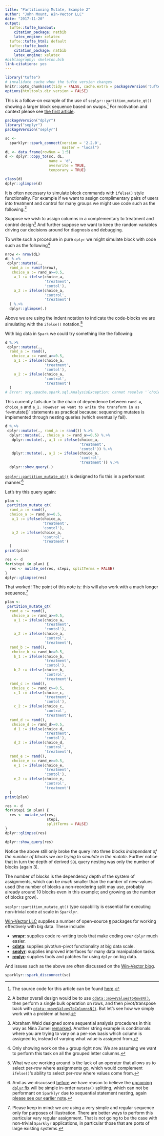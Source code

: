 ```yaml
---
title: "Partitioning Mutate, Example 2"
author: "John Mount, Win-Vector LLC"
date: "2017-11-20"
output:
  tufte::tufte_handout:
    citation_package: natbib
    latex_engine: xelatex
  tufte::tufte_html: default
  tufte::tufte_book:
    citation_package: natbib
    latex_engine: xelatex
#bibliography: skeleton.bib
link-citations: yes
---
```


```r
library("tufte")
# invalidate cache when the tufte version changes
knitr::opts_chunk$set(tidy = FALSE, cache.extra = packageVersion('tufte'))
options(htmltools.dir.version = FALSE)
```

This is a follow-on example of the use of `seplyr::partition_mutate_qt()`
showing a larger block sequence based on swaps.^[The source code for this article can be found [here](https://github.com/WinVector/WinVector.github.io/blob/master/FluidData/partition_mutate_ex2.Rmd).]  For motivation and context please see
[the first article](http://winvector.github.io/FluidData/partition_mutate.html).


```r
packageVersion("dplyr")
library("seplyr")
packageVersion("seplyr")

sc <- 
  sparklyr::spark_connect(version = '2.2.0', 
                          master = "local")
dL <- data.frame(rowNum = 1:5)
d <- dplyr::copy_to(sc, dL, 
                    name = 'd',
                    overwrite = TRUE,
                    temporary = TRUE)

class(d)
dplyr::glimpse(d)
```

It is often necessary to simulate block commands with `ifelse()`
style functionality.  For example if we want to assign complimentary pairs
of users into treatment and control for many groups we might use code such as
the following.^[A better overall design would be to use 
[`cdata::moveValuesToRowsN()`](https://winvector.github.io/cdata/reference/moveValuesToRowsN.html),
then perform a single bulk operation on rows, and then pivot/transpose back
with [`cdata::moveValuesToColumnsN()`](https://winvector.github.io/cdata/reference/moveValuesToColumnsN.html).
But let's see how we simply work with a problem at hand.]

Suppose we wish to assign  columns in a complementary
to treatment and control design^[Abraham Wald designed some sequential analysis procedures
in this way as Nina Zumel [remarked](https://github.com/WinVector/ODSCWest2017/tree/master/MythsOfDataScience). Another string example is conditionals where you are trying to vary on a per-row basis which column is assigned to, instead of varying what value is assigned from.]
And further suppose we want to keep the random variables driving our decisions
around for diagnosis and debugging.

To write such a procedure in pure `dplyr` we might simulate block with code such
as the following^[Only showing work on the `a` group right now. We are assuming
we want to perform this task on all the grouped letter columns.]

```r
nrow <- nrow(dL)
dL %.>% 
 dplyr::mutate(., 
  rand_a := runif(nrow),
   choice_a := rand_a>=0.5,
    a_1 := ifelse(choice_a, 
                  'treatment', 
                  'contol'),
    a_2 := ifelse(choice_a, 
                  'control', 
                  'treatment')
  ) %.>%
  dplyr::glimpse(.)
```

Above we are using the indent notation to indicate the code-blocks we are simulating
with the `ifelse()` notation.^[What we are working around is the lack of an operator that
allows us to select per-row where assignments go, which would complement `ifelse()`'s ability
to select per-row where values come from.]

With big data in `Spark` we could try something like the following:

```r
d %.>% 
 dplyr::mutate(., 
  rand_a := rand(),
   choice_a := rand_a>=0.5,
    a_1 := ifelse(choice_a, 
                  'treatment', 
                  'contol'),
    a_2 := ifelse(choice_a, 
                  'control', 
                  'treatment')
  )
# Error: org.apache.spark.sql.AnalysisException: cannot resolve '`choice_a`' ...
```

This currently fails due to the chain of dependence between `rand_a`, `choice_a` and `a_1.
However we want to write the transform in as few `mutate()` statements as practical because:
sequencing mutates is implemented through nesting queries (which eventually fail).

```r
d %.>% 
 dplyr::mutate(., rand_a := rand()) %.>%
  dplyr::mutate(., choice_a := rand_a>=0.5) %.>%
   dplyr::mutate(., a_1 := ifelse(choice_a, 
                                  'treatment', 
                                  'contol')) %.>%
   dplyr::mutate(., a_2 := ifelse(choice_a, 
                                  'control', 
                                  'treatment')) %.>%
  dplyr::show_query(.)
```

[`seplyr::partition_mutate_qt()`](https://github.com/WinVector/seplyr) is designed to fix this in a performant manner.^[
And as we discussed [before](http://winvector.github.io/FluidData/partition_mutate.html)
we have reason to believe the [upcoming `dplyr` fix](https://github.com/tidyverse/dbplyr/commit/36a44cd4b5f70bc06fb004e7787157165766d091)
will be simple in-order `mutate()` splitting, which can not be performant on `Sparklyr`
due to sequential statement nesting, again [please see our earlier note](https://github.com/rstudio/sparklyr/issues/1026).]

Let's try this query again:

```r
plan <- 
 partition_mutate_qt(
  rand_a := rand(),
  choice_a := rand_a>=0.5,
   a_1 := ifelse(choice_a, 
                 'treatment', 
                 'contol'),
   a_2 := ifelse(choice_a, 
                 'control', 
                 'treatment')
  )
print(plan)

res <- d
for(stepi in plan) {
  res <- mutate_se(res, stepi, splitTerms = FALSE)
}
dplyr::glimpse(res)
```

That worked!  The point of this note is: this will also work with a much longer
sequence.^[Please keep in mind: we are using a very simple and regular sequence only
for purposes of illustration.  There are better ways to perform this particular
vary regular assignment.  That is not going to be the case with non-trivial
`Sparklyr` applications, in particular those that are ports of large existing
systems.]

```r
plan <- 
 partition_mutate_qt(
  rand_a := rand(),
   choice_a := rand_a>=0.5,
    a_1 := ifelse(choice_a, 
                  'treatment', 
                  'contol'),
    a_2 := ifelse(choice_a, 
                  'control', 
                  'treatment'),
  rand_b := rand(),
   choice_b := rand_b>=0.5,
    b_1 := ifelse(choice_b, 
                  'treatment', 
                  'contol'),
    b_2 := ifelse(choice_b, 
                  'control', 
                  'treatment'),
  rand_c := rand(),
   choice_c := rand_c>=0.5,
    c_1 := ifelse(choice_c, 
                  'treatment', 
                  'contol'),
    c_2 := ifelse(choice_c, 
                  'control', 
                  'treatment'),
  rand_d := rand(),
   choice_d := rand_d>=0.5,
    d_1 := ifelse(choice_d, 
                  'treatment', 
                  'contol'),
    d_2 := ifelse(choice_d, 
                  'control', 
                  'treatment'),
  rand_e := rand(),
   choice_e := rand_e>=0.5,
    e_1 := ifelse(choice_e, 
                  'treatment', 
                  'contol'),
    e_2 := ifelse(choice_e, 
                  'control', 
                  'treatment')
  )
print(plan)

res <- d
for(stepi in plan) {
  res <- mutate_se(res, 
                   stepi, 
                   splitTerms = FALSE)
}
dplyr::glimpse(res)

dplyr::show_query(res)
```

Notice the above still only broke the query into three blocks *independent of
the number of blocks we are trying to simulate in the mutate*. Further notice that
in turn the depth of derived `SQL` query nesting was only the number of blocks (again 3).

The number of
blocks is the dependency depth of the system of assignments, which can be 
*much* smaller than the number of new-values used (the number of blocks a 
non-reordering split may use, probably already around 10 blocks even in this example; 
and growing as the number of blocks grow).

`seplyr::partition_mutate_qt()` type capability is
essential for executing non-trivial code at scale in `Sparklyr`.

[Win-Vector LLC](http://www.win-vector.com/) supplies a number of open-source
[`R`](https://www.r-project.org) packages for working effectively with big data.
These include:

  * **[wrapr](https://winvector.github.io/wrapr/)**: supplies code re-writing tools that make coding *over* `dplyr` much easier.
  * **[cdata](https://winvector.github.io/cdata/)**: supplies pivot/un-pivot functionality at big data scale.
  * **[seplyr](https://winvector.github.io/seplyr/)**: supplies improved interfaces for many data manipulation tasks.
  * **[replyr](https://winvector.github.io/replyr/)**: supplies tools and patches for using `dplyr` on big data.

And issues such as the above are often discussed on the [Win-Vector blog](http://www.win-vector.com/blog/).

```r
sparklyr::spark_disconnect(sc)
```

